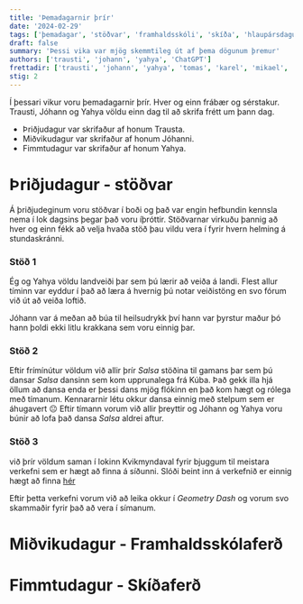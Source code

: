 ```yaml
---
title: 'Þemadagarnir þrír'
date: '2024-02-29'
tags: ['þemadagar', 'stöðvar', 'framhaldsskóli', 'skíða', 'hlaupársdagur']
draft: false
summary: 'Þessi vika var mjög skemmtileg út af þema dögunum þremur'
authors: ['trausti', 'johann', 'yahya', 'ChatGPT']
frettadir: ['trausti', 'johann', 'yahya', 'tomas', 'karel', 'mikael', 'solveig', 'lisa', 'jon']
stig: 2
---
```



Í þessari vikur voru þemadagarnir þrír. Hver og einn frábær og sérstakur.
Trausti, Jóhann og Yahya völdu einn dag til að skrifa frétt um þann dag.


- Þriðjudagur var skrifaður af honum Trausta.
- Miðvikudagur var skrifaður af honum Jóhanni.
- Fimmtudagur var skrifaður af honum Yahya.


<TOCInline toc={props.toc} asDisclosure />


# Þriðjudagur - stöðvar


Á þriðjudeginum voru stöðvar í boði og það var engin hefbundin kennsla nema í lok dagsins þegar það voru íþróttir.
Stöðvarnar virkuðu þannig að hver og einn fékk að velja hvaða stöð þau vildu vera í fyrir hvern helming á stundaskránni.


### Stöð 1


Ég og Yahya völdu landveiði þar sem þú lærir að veiða á landi. Flest allur tíminn var eyddur í það að læra á hvernig
þú notar veiðistöng en svo fórum við út að veiða loftið.

Jóhann var á meðan að búa til heilsudrykk því hann var þyrstur maður þó hann þoldi ekki litlu krakkana sem voru einnig þar.


### Stöð 2


Eftir frímínútur völdum við allir þrír *Salsa* stöðina til gamans þar sem þú dansar *Salsa* dansinn sem kom upprunalega frá Kúba.
Það gekk illa hjá öllum að dansa enda er þessi dans mjög flókinn en það kom hægt og rólega með tímanum.
Kennararnir létu okkur dansa einnig með stelpum sem er áhugavert 😐
Eftir tímann vorum við allir þreyttir og Jóhann og Yahya voru búnir að lofa það dansa *Salsa* aldrei aftur.


### Stöð 3


við þrír völdum saman í lokinn Kvikmyndaval fyrir bjuggum til meistara verkefni sem er hægt að finna á síðunni.
Slóði beint inn á verkefnið er einnig hægt að finna [hér](/verkefni/Skógarferðin)


Eftir þetta verkefni vorum við að leika okkur í *Geometry Dash* og vorum svo skammaðir fyrir það að vera í símanum.


# Miðvikudagur - Framhaldsskólaferð





# Fimmtudagur - Skíðaferð